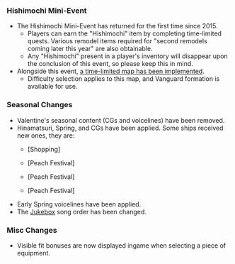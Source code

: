 {{Update|pagename={{{pagename|}}}
|banner = Wikia_2020_March_3rd_Banner.png
|maintenance_start = {{Maintenance|start|short=true}}
|maintenance_end = {{Maintenance|end|short=true}}
}}
===Hishimochi Mini-Event===
*The Hishimochi Mini-Event has returned for the first time since 2015.
**Players can earn the "Hishimochi" item by completing time-limited quests. Various remodel items required for "second remodels coming later this year" are also obtainable.
**Any "Hishimochi" present in a player's inventory will disappear upon the conclusion of this event, so please keep this in mind.
*Alongside this event, [[Hinamatsuri 2020 Mini-Event|a time-limited map has been implemented]].
**Difficulty selection applies to this map, and Vanguard formation is available for use.

===Seasonal Changes===
*Valentine's seasonal content (CGs and voicelines) have been removed.
*Hinamatsuri, Spring, and CGs have been applied. Some ships received new ones, they are:
**{{ShipLink|Mikura}} [Shopping]
**{{ShipLink|Minegumo}} [Peach Festival]
**{{ShipLink|Gotland}} [Peach Festival]
**{{ShipLink|Richelieu}} [Peach Festival]
*Early Spring voicelines have been applied.
*The [[Furniture/Jukebox|Jukebox]] song order has been changed.

===Misc Changes===
*Visible fit bonuses are now displayed ingame when selecting a piece of equipment.

{{Update/Footer|pagename={{{pagename|}}}
}}